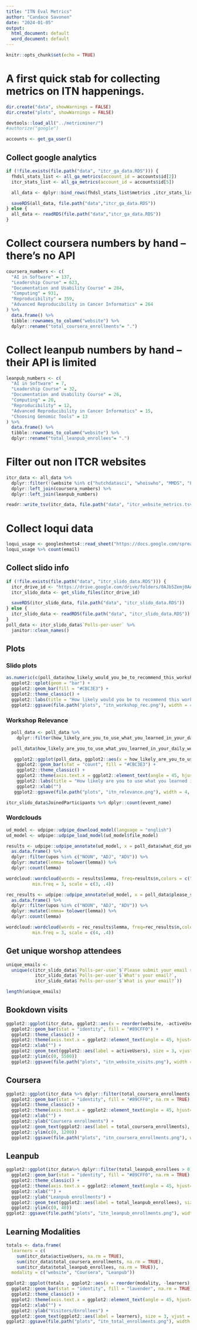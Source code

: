 ```yaml
---
title: "ITN Eval Metrics"
author: "Candace Savonen"
date: "2024-01-05"
output:
  html_document: default
  word_document: default
---
```


```r
knitr::opts_chunk$set(echo = TRUE)
```

# A first quick stab for collecting metrics on ITN happenings.

```r
dir.create("data", showWarnings = FALSE)
dir.create("plots", showWarnings = FALSE)
```

```r
devtools::load_all("../metricminer/")
#authorize("google")

accounts <- get_ga_user()
```

## Collect google analytics

```r
if (!file.exists(file.path("data", "itcr_ga_data.RDS"))) {
  fhdsl_stats_list <- all_ga_metrics(account_id = accounts$id[2])
  itcr_stats_list <- all_ga_metrics(account_id = accounts$id[5])

  all_data <- dplyr::bind_rows(fhdsl_stats_list$metrics ,itcr_stats_list$metrics)

  saveRDS(all_data, file.path("data","itcr_ga_data.RDS"))
} else {
  all_data <- readRDS(file.path("data","itcr_ga_data.RDS"))
}
```

# Collect coursera numbers by hand -- there's no API

```r
coursera_numbers <- c(
  "AI in Software" = 137,
  "Leadership Course" = 623,
  "Documentation and Usability Course" = 284,
  "Computing" = 931,
  "Reproducibility" = 359,
  "Advanced Reproducibility in Cancer Informatics" = 264
) %>%
  data.frame() %>%
  tibble::rownames_to_column("website") %>%
  dplyr::rename("total_coursera_enrollments"= ".")
```

# Collect leanpub numbers by hand -- their API is limited

```r
leanpub_numbers <- c(
  "AI in Software" = 7,
  "Leadership Course" = 32,
  "Documentation and Usability Course" = 26,
  "Computing" = 20,
  "Reproducibility" = 12,
  "Advanced Reproducibility in Cancer Informatics" = 15,
  "Choosing Genomic Tools" = 13
) %>%
  data.frame() %>%
  tibble::rownames_to_column("website") %>%
  dplyr::rename("total_leanpub_enrollees"= ".")
```

# Filter out non ITCR websites

```r
itcr_data <- all_data %>%
  dplyr::filter(!(website %in% c("hutchdatasci", "whoiswho", "MMDS", "FH Cluster 101", "AnVIL_Researcher_Journey"))) %>%
  dplyr::left_join(coursera_numbers) %>%
  dplyr::left_join(leanpub_numbers) 

readr::write_tsv(itcr_data, file.path("data", "itcr_website_metrics.tsv"))
```

# Collect loqui data

```r
loqui_usage <- googlesheets4::read_sheet("https://docs.google.com/spreadsheets/d/1G_HTU-bv2k5txExP8EH3ScUfGqtW1P3syThD84Z-g9k/edit#gid=0")
loqui_usage %>% count(email)
```

## Collect slido info

```r
if (!file.exists(file.path("data", "itcr_slido_data.RDS"))) {
  itcr_drive_id <- "https://drive.google.com/drive/folders/0AJb5Zemj0AAkUk9PVA"
  itcr_slido_data <- get_slido_files(itcr_drive_id)

  saveRDS(itcr_slido_data, file.path("data", "itcr_slido_data.RDS"))
} else {
  itcr_slido_data <- readRDS(file.path("data", "itcr_slido_data.RDS"))
}
poll_data <- itcr_slido_data$`Polls-per-user` %>%
  janitor::clean_names()
```

## Plots

### Slido plots 

```r
as.numeric(c(poll_data$how_likely_would_you_be_to_recommend_this_workshop, poll_data$how_likely_would_you_be_to_recommend_this_workshop_2)) %>%
  ggplot2::qplot(geom = "bar") +
  ggplot2::geom_bar(fill = "#CBC3E3") +
  ggplot2::theme_classic() +
  ggplot2::labs(title = "How likely would you be to recommend this workshop?")
  ggplot2::ggsave(file.path("plots", "itn_workshop_rec.png"), width = 4, height = 2)
```

### Workshop Relevance 

```r
  poll_data <- poll_data %>%
    dplyr::filter(how_likely_are_you_to_use_what_you_learned_in_your_daily_work %in% c("Extremely likely", "Likely", "Not very likely", "Somewhat likely", "Very likely"))

  poll_data$how_likely_are_you_to_use_what_you_learned_in_your_daily_work <- factor(poll_data$how_likely_are_you_to_use_what_you_learned_in_your_daily_work, levels = c("Not very likely",  "Somewhat likely", "Likely", "Very likely", "Extremely likely"))
```

```r
   ggplot2::ggplot(poll_data, ggplot2::aes(x = how_likely_are_you_to_use_what_you_learned_in_your_daily_work)) +
    ggplot2::geom_bar(stat = "count", fill = "#CBC3E3") +
    ggplot2::theme_classic() +
    ggplot2::theme(axis.text.x = ggplot2::element_text(angle = 45, hjust=1)) +
    ggplot2::labs(title = "How likely are you to use what you learned in your daily work?") +
    ggplot2::xlab("")
   ggplot2::ggsave(file.path("plots", "itn_relevance.png"), width = 4, height = 2)

itcr_slido_data$JoinedParticipants %>% dplyr::count(event_name)
```

### Wordclouds

```r
ud_model <- udpipe::udpipe_download_model(language = "english")
ud_model <- udpipe::udpipe_load_model(ud_model$file_model)
```

```r
results <- udpipe::udpipe_annotate(ud_model, x = poll_data$what_did_you_like_most_about_the_workshop) %>%
  as.data.frame() %>%
  dplyr::filter(upos %in% c("NOUN", "ADJ", "ADV")) %>%
  dplyr::mutate(lemma= tolower(lemma)) %>%
  dplyr::count(lemma)

wordcloud::wordcloud(words = results$lemma, freq=results$n,colors = c("#98fb98", "#83D475", "#355E3B"),
          min.freq = 3, scale = c(3, .4))
```

```r
rec_results <- udpipe::udpipe_annotate(ud_model, x = poll_data$please_share_any_recommendations_you_have_for_improvements) %>%
  as.data.frame() %>%
  dplyr::filter(upos %in% c("NOUN", "ADJ", "ADV")) %>%
  dplyr::mutate(lemma= tolower(lemma)) %>%
  dplyr::count(lemma)

wordcloud::wordcloud(words = rec_results$lemma, freq=rec_results$n,colors = c("#98fb98", "#83D475", "#355E3B"),
          min.freq = 3, scale = c(4, .4))
```

## Get unique worshop attendees

```r
unique_emails <-
  unique(c(itcr_slido_data$`Polls-per-user`$`Please submit your email so we can log your attendance`,
           itcr_slido_data$`Polls-per-user`$`What's your email?`,
           itcr_slido_data$`Polls-per-user`$`What is your email?`))

length(unique_emails)
```

## Bookdown visits

```r
ggplot2::ggplot(itcr_data, ggplot2::aes(x = reorder(website, -activeUsers), y = activeUsers)) +
  ggplot2::geom_bar(stat = "identity", fill = "#89CFF0") +
  ggplot2::theme_classic() +
  ggplot2::theme(axis.text.x = ggplot2::element_text(angle = 45, hjust=1)) +
  ggplot2::xlab("") +
  ggplot2::geom_text(ggplot2::aes(label = activeUsers), size = 3, vjust = - 1) +
  ggplot2::ylim(c(0, 5500))
  ggplot2::ggsave(file.path("plots", "itn_website_visits.png"), width = 4, height = 2)
```

## Coursera

```r
ggplot2::ggplot(itcr_data %>% dplyr::filter(total_coursera_enrollments > 0), ggplot2::aes(x = reorder(website, -total_coursera_enrollments), y = total_coursera_enrollments)) +
  ggplot2::geom_bar(stat = "identity", fill = "#89CFF0", na.rm = TRUE) +
  ggplot2::theme_classic() +
  ggplot2::theme(axis.text.x = ggplot2::element_text(angle = 45, hjust=1)) +
  ggplot2::xlab("") +
  ggplot2::ylab("Coursera enrollments") +
  ggplot2::geom_text(ggplot2::aes(label = total_coursera_enrollments), size = 3, vjust = - 1, na.rm = TRUE) +
  ggplot2::ylim(c(0, 1200))
  ggplot2::ggsave(file.path("plots", "itn_coursera_enrollments.png"), width = 4, height = 2)
```

## Leanpub

```r
ggplot2::ggplot(itcr_data%>% dplyr::filter(total_leanpub_enrollees > 0) , ggplot2::aes(x = reorder(website, -total_leanpub_enrollees), y = total_leanpub_enrollees)) +
  ggplot2::geom_bar(stat = "identity", fill = "#89CFF0", na.rm = TRUE) +
  ggplot2::theme_classic() +
  ggplot2::theme(axis.text.x = ggplot2::element_text(angle = 45, hjust=1)) +
  ggplot2::xlab("") +
  ggplot2::ylab("Leanpub enrollments") +
  ggplot2::geom_text(ggplot2::aes(label = total_leanpub_enrollees), size = 3, vjust = - 1, na.rm = TRUE) +
  ggplot2::ylim(c(0, 40))
ggplot2::ggsave(file.path("plots", "itn_leanpub_enrollments.png"), width = 4, height = 2)
```

## Learning Modalities

```r
totals <- data.frame(
  learners = c(
    sum(itcr_data$activeUsers, na.rm = TRUE),
    sum(itcr_data$total_coursera_enrollments, na.rm = TRUE),
    sum(itcr_data$total_leanpub_enrollees, na.rm = TRUE)), 
  modality = c("website", "Coursera", "Leanpub"))
```

```r
ggplot2::ggplot(totals , ggplot2::aes(x = reorder(modality, -learners), y = learners)) +
  ggplot2::geom_bar(stat = "identity", fill = "lavender", na.rm = TRUE) +
  ggplot2::theme_classic() +
  ggplot2::theme(axis.text.x = ggplot2::element_text(angle = 45, hjust=1)) +
  ggplot2::xlab("") +
  ggplot2::ylab("Visitors/Enrollees") +
  ggplot2::geom_text(ggplot2::aes(label = learners), size = 3, vjust = - 1, na.rm = TRUE) 
ggplot2::ggsave(file.path("plots", "itn_total_enrollments.png"), width = 4, height = 2)
```
